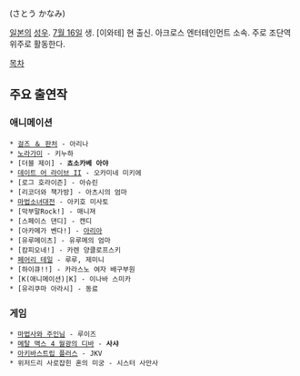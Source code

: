 {{{+1 佐藤奏美 }}} (さとう かなみ)

[[일본]]의 [[성우]]. [[7월 16일]] 생. [이와테] 현 출신. 아크로스 엔터테인먼트 소속. 주로 조단역 위주로 활동한다.

[[목차]]

== 주요 출연작 ==
=== 애니메이션 ===
 * [[걸즈 ＆ 판처]] - 아리나
 * [[노라가미]] - 키누하
 * [더블 제이] - '''쵸소카베 아야'''
 * [[데이트 어 라이브|데이트 어 라이브 II]] - 오카미네 미키에
 * [로그 호라이즌] - 아슈린
 * [리코더와 책가방] - 아츠시의 엄마
 * [[마법소녀대전]] - 아키호 미사토
 * [막부말Rock!] - 매니져
 * [스페이스 댄디] - 캔디
 * [아카메가 벤다!] - [[아리아#s-2.12|아리아]]
 * [유루메이츠] - 유루메의 엄마
 * [캄피오네!] - 카렌 양클로프스키
 * [[페어리 테일(만화)|페어리 테일]] - 루루, 제미니
 * [하이큐!!] - 카라스노 여자 배구부원
 * [K(애니메이션)|K] - 이나바 스미카
 * [유리쿠마 아라시] - 동료

=== 게임 ===
 * [[마법사와 주인님]] - 루이즈
 * [[메탈 맥스 4 월광의 디바]] - '''사샤'''
 * [[아키바스트립|아키바스트립 플러스]] - JKV
 * 위저드리 사로잡힌 혼의 미궁 - 시스터 사만사
